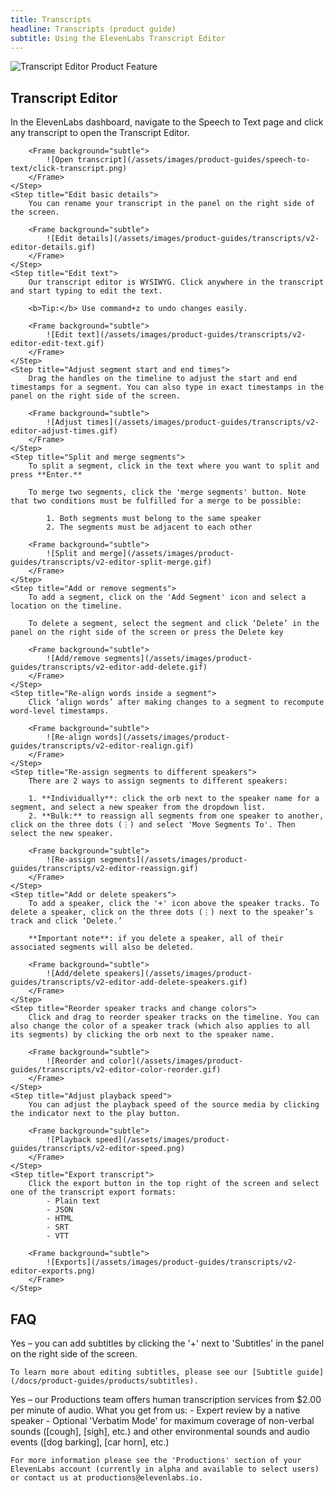 ```yaml
---
title: Transcripts
headline: Transcripts (product guide)
subtitle: Using the ElevenLabs Transcript Editor
---
```


<img
  src="/assets/images/product-guides/transcripts/v2-editor-landing.png"
  alt="Transcript Editor Product Feature"
  className="w-full rounded-lg"
/>

## Transcript Editor

<Steps>
    <Step title="Open transcript">
        In the ElevenLabs dashboard, navigate to the Speech to Text page and click any transcript to open the Transcript Editor.

        <Frame background="subtle">
            ![Open transcript](/assets/images/product-guides/speech-to-text/click-transcript.png)
        </Frame>
    </Step>
    <Step title="Edit basic details">
        You can rename your transcript in the panel on the right side of the screen.

        <Frame background="subtle">
            ![Edit details](/assets/images/product-guides/transcripts/v2-editor-details.gif)
        </Frame>
    </Step>
    <Step title="Edit text">
        Our transcript editor is WYSIWYG. Click anywhere in the transcript and start typing to edit the text.

        <b>Tip:</b> Use command+z to undo changes easily.

        <Frame background="subtle">
            ![Edit text](/assets/images/product-guides/transcripts/v2-editor-edit-text.gif)
        </Frame>
    </Step>
    <Step title="Adjust segment start and end times">
        Drag the handles on the timeline to adjust the start and end timestamps for a segment. You can also type in exact timestamps in the panel on the right side of the screen.

        <Frame background="subtle">
            ![Adjust times](/assets/images/product-guides/transcripts/v2-editor-adjust-times.gif)
        </Frame>
    </Step>
    <Step title="Split and merge segments">
        To split a segment, click in the text where you want to split and press **Enter.**

        To merge two segments, click the 'merge segments' button. Note that two conditions must be fulfilled for a merge to be possible:

            1. Both segments must belong to the same speaker
            2. The segments must be adjacent to each other

        <Frame background="subtle">
            ![Split and merge](/assets/images/product-guides/transcripts/v2-editor-split-merge.gif)
        </Frame>
    </Step>
    <Step title="Add or remove segments">
        To add a segment, click on the 'Add Segment' icon and select a location on the timeline.

        To delete a segment, select the segment and click ‘Delete’ in the panel on the right side of the screen or press the Delete key

        <Frame background="subtle">
            ![Add/remove segments](/assets/images/product-guides/transcripts/v2-editor-add-delete.gif)
        </Frame>
    </Step>
    <Step title="Re-align words inside a segment">
        Click ‘align words’ after making changes to a segment to recompute word-level timestamps.

        <Frame background="subtle">
            ![Re-align words](/assets/images/product-guides/transcripts/v2-editor-realign.gif)
        </Frame>
    </Step>
    <Step title="Re-assign segments to different speakers">
        There are 2 ways to assign segments to different speakers:

        1. **Individually**: click the orb next to the speaker name for a segment, and select a new speaker from the dropdown list.
        2. **Bulk:** to reassign all segments from one speaker to another, click on the three dots (⋮) and select 'Move Segments To'. Then select the new speaker.

        <Frame background="subtle">
            ![Re-assign segments](/assets/images/product-guides/transcripts/v2-editor-reassign.gif)
        </Frame>
    </Step>
    <Step title="Add or delete speakers">
        To add a speaker, click the '+' icon above the speaker tracks. To delete a speaker, click on the three dots (⋮) next to the speaker’s track and click ‘Delete.’

        **Important note**: if you delete a speaker, all of their associated segments will also be deleted.

        <Frame background="subtle">
            ![Add/delete speakers](/assets/images/product-guides/transcripts/v2-editor-add-delete-speakers.gif)
        </Frame>
    </Step>
    <Step title="Reorder speaker tracks and change colors">
        Click and drag to reorder speaker tracks on the timeline. You can also change the color of a speaker track (which also applies to all its segments) by clicking the orb next to the speaker name.

        <Frame background="subtle">
            ![Reorder and color](/assets/images/product-guides/transcripts/v2-editor-color-reorder.gif)
        </Frame>
    </Step>
    <Step title="Adjust playback speed">
        You can adjust the playback speed of the source media by clicking the indicator next to the play button.

        <Frame background="subtle">
            ![Playback speed](/assets/images/product-guides/transcripts/v2-editor-speed.png)
        </Frame>
    </Step>
    <Step title="Export transcript">
        Click the export button in the top right of the screen and select one of the transcript export formats:
            - Plain text
            - JSON
            - HTML
            - SRT
            - VTT

        <Frame background="subtle">
            ![Exports](/assets/images/product-guides/transcripts/v2-editor-exports.png)
        </Frame>
    </Step>

</Steps>

## FAQ

<AccordionGroup>
  <Accordion title="Does the transcript editor also support subtitles?">
    Yes – you can add subtitles by clicking the '+' next to 'Subtitles' in the panel on the right
    side of the screen.

    To learn more about editing subtitles, please see our [Subtitle guide](/docs/product-guides/products/subtitles).

  </Accordion>
  <Accordion title="Can someone review my transcript to make sure it's accurate?">
    Yes – our Productions team offers human transcription services from $2.00 per minute of audio. What you get from us:
    - Expert review by a native speaker
    - Optional 'Verbatim Mode' for maximum coverage of non-verbal sounds ([cough], [sigh], etc.) and other environmental sounds and audio events ([dog barking], [car horn], etc.)

    For more information please see the 'Productions' section of your ElevenLabs account (currently in alpha and available to select users) or contact us at productions@elevenlabs.io.

  </Accordion>
</AccordionGroup>

